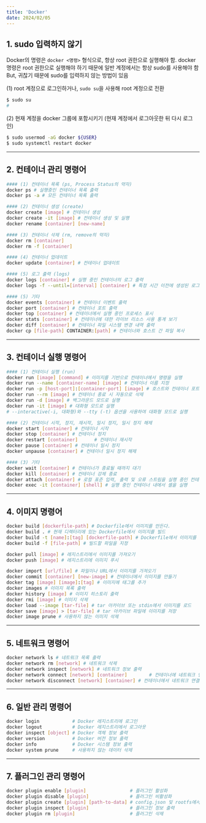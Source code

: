 ```yaml
---
title: 'Docker'
date: 2024/02/05
---
```


## 1. sudo 입력하지 않기

Docker의 명령은 `docker <명령>` 형식으로, 항상 root 권한으로 실행해야 함.
docker 명령은 root 권한으로 실행해야 하기 때문에 일반 계정에서는 항상 sudo를 사용해야 함
But, 귀찮기 때문에 sudo를 입력하지 않는 방법이 있음

(1) root 계정으로 로그인하거나, `sudo su`을 사용해 root 계정으로 전환

```bash
$ sudo su
#
```

(2) 현재 계정을 docker 그룹에 포함시키기 (현재 계정에서 로그아웃한 뒤 다시 로그인)

```bash
$ sudo usermod -aG docker ${USER}
$ sudo systemctl restart docker
```

---

## 2. 컨테이너 관리 명령어

```bash
#### (1) 컨테이너 목록 (ps, Process Status의 약자)
docker ps # 실행중인 컨테이너 목록 출력
docker ps -a # 모든 컨테이너 목록 출력

#### (2) 컨테이너 생성 (create)
docker create [image] # 컨테이너 생성
docker create -it [image] # 컨테이너 생성 및 실행
docker rename [container] [new-name]

#### (3) 컨테이너 삭제 (rm, remove의 약자)
docker rm [container]
docker rm -f [container]

#### (4) 컨테이너 업데이트
docker update [container] # 컨테이너 업데이트

#### (5) 로그 출력 (logs)
docker logs [container] # 실행 중인 컨테이너의 로그 출력
docker logs -f --until=[interval] [container] # 특정 시간 이전에 생성된 로그 검색

#### (5) 기타
docker events [container] # 컨테이너 이벤트 출력
docker port [container] # 컨테이너 포트 출력
docker top [container] # 컨테이너에서 실행 중인 프로세스 표시
docker stats [container] # 컨테이너에 대한 라이브 리소스 사용 통계 보기
docker diff [container] # 컨테이너 파일 시스템 변경 내역 출력
docker cp [file-path] CONTAINER:[path] # 컨테이너와 호스트 간 파일 복사
```

---

## 3. 컨테이너 실행 명령어

```bash
#### (1) 컨테이너 실행 (run)
docker run [image] [command] # 이미지를 기반으로 컨테이너에서 명령을 실행
docker run --name [container-name] [image] # 컨테이너 이름 지정
docker run -p [host-port]:[container-port] [image] # 호스트와 컨테이너 포트 연결
docker run --rm [image] # 컨테이너 종료 시 자동으로 삭제
docker run -d [image] # 백그라운드 모드로 실행
docker run -it [image] # 대화형 모드로 실행
# --interactive(-i, 대화형)와 --tty (-t) 옵션을 사용하여 대화형 모드로 실행

#### (2) 컨테이너 시작, 정지, 재시작, 일시 정지, 일시 정지 해제
docker start [container] # 컨테이너 시작
docker stop [container] # 컨테이너 정지
docker restart [container] 		# 컨테이너 재시작
docker pause [container] # 컨테이너 일시 정지
docker unpause [container] # 컨테이너 일시 정지 해제

#### (3) 기타
docker wait [container] # 컨테이너가 종료될 때까지 대기
docker kill [container] # 컨테이너 강제 종료
docker attach [container] # 로컬 표준 입력, 출력 및 오류 스트림을 실행 중인 컨테이너에 연결
docker exec -it [container] [shell] # 실행 중인 컨테이너 내에서 셸을 실행
```

---

## 4. 이미지 명령어

```bash
docker build [dockerfile-path] # Dockerfile에서 이미지를 만든다.
docker build . # 현재 디렉터리에 있는 Dockerfile에서 이미지를 빌드
docker build -t [name]:[tag] [dockerfile-path] # Dockerfile에서 이미지를 만들고 태그를 지정
docker build -f [file-path] # 빌드할 파일을 지정

docker pull [image] # 레지스트리에서 이미지를 가져오기
docker push [image] # 레지스트리에 이미지 푸시

docker import [url/file] # 파일이나 URL에서 이미지를 가져오기
docker commit [container] [new-image] # 컨테이너에서 이미지를 만들기
docker tag [image] [image]:[tag] # 이미지에 태그를 추가
docker images # 이미지 목록 출력
docker history [image] # 이미지 히스토리 출력
docker rmi [image] # 이미지 삭제
docker load --image [tar-file] # tar 아카이브 또는 stdin에서 이미지를 로드
docker save [image] > [tar-file] # tar 아카이브 파일에 이미지를 저장
docker image prune # 사용하지 않는 이미지 삭제
```

---

## 5. 네트워크 명령어

```bash
docker network ls # 네트워크 목록 출력
docker network rm [network] # 네트워크 삭제
docker network inspect [network] # 네트워크 정보 출력
docker network connect [network] [container] 		# 컨테이너에 네트워크 연결
docker network disconnect [network] [container] # 컨테이너에서 네트워크 연결 해제
```

---

## 6. 일반 관리 명령어

```bash
docker login            # Docker 레지스트리에 로그인
docker logout           # Docker 레지스트리에서 로그아웃
docker inspect [object] # Docker 객체 정보 출력
docker version          # Docker 버전 정보 출력
docker info             # Docker 시스템 정보 출력
docker system prune     # 사용하지 않는 데이터 삭제
```

---

## 7. 플러그인 관리 명령어

```bash
docker plugin enable [plugin]                # 플러그인 활성화
docker plugin disable [plugin]               # 플러그인 비활성화
docker plugin create [plugin] [path-to-data] # config.json 및 rootfs에서 플러그인 생성
docker plugin inspect [plugin]               # 플러그인 정보 출력
docker plugin rm [plugin]                    # 플러그인 삭제
```
